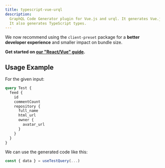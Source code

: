 ```yaml
---
title: typescript-vue-urql
description:
  GraphQL Code Generator plugin for Vue.js and urql. It generates Vue.js components and urql hooks.
  It also generates TypeScript types.
---
```




<Callout type="info">

We now recommend using the `client-preset` package for a **better developer experience** and smaller
impact on bundle size.

**Get started on [our "React/Vue" guide](/docs/guides/react-vue).**

</Callout>

<PluginHeader />
<PluginApiDocs />

## Usage Example

For the given input:

```graphql
query Test {
  feed {
    id
    commentCount
    repository {
      full_name
      html_url
      owner {
        avatar_url
      }
    }
  }
}
```

We can use the generated code like this:

```ts
const { data } = useTestQuery(...)
```
